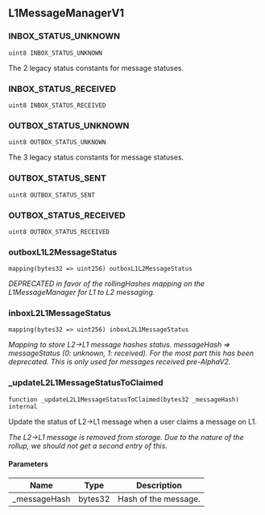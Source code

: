 ## L1MessageManagerV1

### INBOX_STATUS_UNKNOWN

```solidity
uint8 INBOX_STATUS_UNKNOWN
```

The 2 legacy status constants for message statuses.

### INBOX_STATUS_RECEIVED

```solidity
uint8 INBOX_STATUS_RECEIVED
```

### OUTBOX_STATUS_UNKNOWN

```solidity
uint8 OUTBOX_STATUS_UNKNOWN
```

The 3 legacy status constants for message statuses.

### OUTBOX_STATUS_SENT

```solidity
uint8 OUTBOX_STATUS_SENT
```

### OUTBOX_STATUS_RECEIVED

```solidity
uint8 OUTBOX_STATUS_RECEIVED
```

### outboxL1L2MessageStatus

```solidity
mapping(bytes32 => uint256) outboxL1L2MessageStatus
```

_DEPRECATED in favor of the rollingHashes mapping on the L1MessageManager for L1 to L2 messaging._

### inboxL2L1MessageStatus

```solidity
mapping(bytes32 => uint256) inboxL2L1MessageStatus
```

_Mapping to store L2->L1 message hashes status.
messageHash => messageStatus (0: unknown, 1: received).
For the most part this has been deprecated. This is only used for messages received pre-AlphaV2._

### _updateL2L1MessageStatusToClaimed

```solidity
function _updateL2L1MessageStatusToClaimed(bytes32 _messageHash) internal
```

Update the status of L2->L1 message when a user claims a message on L1.

_The L2->L1 message is removed from storage.
Due to the nature of the rollup, we should not get a second entry of this._

#### Parameters

| Name | Type | Description |
| ---- | ---- | ----------- |
| _messageHash | bytes32 | Hash of the message. |

